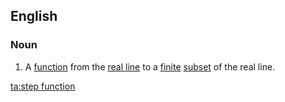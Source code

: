 ==English==
{{wikipedia}}
===Noun===
{{en-noun|s}}
#{{mathematics}} A [[function]] from the [[real line]] to a [[finite]] [[subset]] of the real line.

[[ta:step function]]